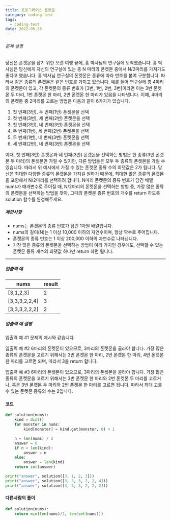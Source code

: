 ```yaml
---
title: 프로그래머스 폰켓몬
category: coding-test
tags:
  - coding-test
date: 2022-05-26
---
```


###### 문제 설명

당신은 폰켓몬을 잡기 위한 오랜 여행 끝에, 홍 박사님의 연구실에 도착했습니다. 홍 박사님은 당신에게 자신의 연구실에 있는 총 N 마리의 폰켓몬 중에서 N/2마리를 가져가도 좋다고 했습니다.
홍 박사님 연구실의 폰켓몬은 종류에 따라 번호를 붙여 구분합니다. 따라서 같은 종류의 폰켓몬은 같은 번호를 가지고 있습니다. 예를 들어 연구실에 총 4마리의 폰켓몬이 있고, 각 폰켓몬의 종류 번호가 [3번, 1번, 2번, 3번]이라면 이는 3번 폰켓몬 두 마리, 1번 폰켓몬 한 마리, 2번 폰켓몬 한 마리가 있음을 나타냅니다. 이때, 4마리의 폰켓몬 중 2마리를 고르는 방법은 다음과 같이 6가지가 있습니다.

1. 첫 번째(3번), 두 번째(1번) 폰켓몬을 선택
2. 첫 번째(3번), 세 번째(2번) 폰켓몬을 선택
3. 첫 번째(3번), 네 번째(3번) 폰켓몬을 선택
4. 두 번째(1번), 세 번째(2번) 폰켓몬을 선택
5. 두 번째(1번), 네 번째(3번) 폰켓몬을 선택
6. 세 번째(2번), 네 번째(3번) 폰켓몬을 선택

이때, 첫 번째(3번) 폰켓몬과 네 번째(3번) 폰켓몬을 선택하는 방법은 한 종류(3번 폰켓몬 두 마리)의 폰켓몬만 가질 수 있지만, 다른 방법들은 모두 두 종류의 폰켓몬을 가질 수 있습니다. 따라서 위 예시에서 가질 수 있는 폰켓몬 종류 수의 최댓값은 2가 됩니다.
당신은 최대한 다양한 종류의 폰켓몬을 가지길 원하기 때문에, 최대한 많은 종류의 폰켓몬을 포함해서 N/2마리를 선택하려 합니다. N마리 폰켓몬의 종류 번호가 담긴 배열 nums가 매개변수로 주어질 때, N/2마리의 폰켓몬을 선택하는 방법 중, 가장 많은 종류의 폰켓몬을 선택하는 방법을 찾아, 그때의 폰켓몬 종류 번호의 개수를 return 하도록 solution 함수를 완성해주세요.

##### 제한사항

- nums는 폰켓몬의 종류 번호가 담긴 1차원 배열입니다.
- nums의 길이(N)는 1 이상 10,000 이하의 자연수이며, 항상 짝수로 주어집니다.
- 폰켓몬의 종류 번호는 1 이상 200,000 이하의 자연수로 나타냅니다.
- 가장 많은 종류의 폰켓몬을 선택하는 방법이 여러 가지인 경우에도, 선택할 수 있는 폰켓몬 종류 개수의 최댓값 하나만 return 하면 됩니다.

---

##### 입출력 예

| nums          | result |
| ------------- | ------ |
| [3,1,2,3]     | 2      |
| [3,3,3,2,2,4] | 3      |
| [3,3,3,2,2,2] | 2      |

##### 입출력 예 설명

입출력 예 #1
문제의 예시와 같습니다.

입출력 예 #2
6마리의 폰켓몬이 있으므로, 3마리의 폰켓몬을 골라야 합니다.
가장 많은 종류의 폰켓몬을 고르기 위해서는 3번 폰켓몬 한 마리, 2번 폰켓몬 한 마리, 4번 폰켓몬 한 마리를 고르면 되며, 따라서 3을 return 합니다.

입출력 예 #3
6마리의 폰켓몬이 있으므로, 3마리의 폰켓몬을 골라야 합니다.
가장 많은 종류의 폰켓몬을 고르기 위해서는 3번 폰켓몬 한 마리와 2번 폰켓몬 두 마리를 고르거나, 혹은 3번 폰켓몬 두 마리와 2번 폰켓몬 한 마리를 고르면 됩니다. 따라서 최대 고를 수 있는 폰켓몬 종류의 수는 2입니다.

#### 코드

```python
def solution(nums):
    kind = dict()
    for monster in nums:
        kind[monster] = kind.get(monster, 0) + 1

    n = len(nums) / 2
    answer = 0
    if n < len(kind):
        answer = n
    else:
        answer = len(kind)
    return int(answer)

print("answer", solution([3, 1, 2, 3]))
print("answer", solution([3, 3, 3, 2, 2, 4]))
print("answer", solution([3, 3, 3, 2, 2, 2]))
```

#### 다른사람의 풀이

```python
def solution(nums):
	return min(len(nums)/2, len(set(nums)))
```
